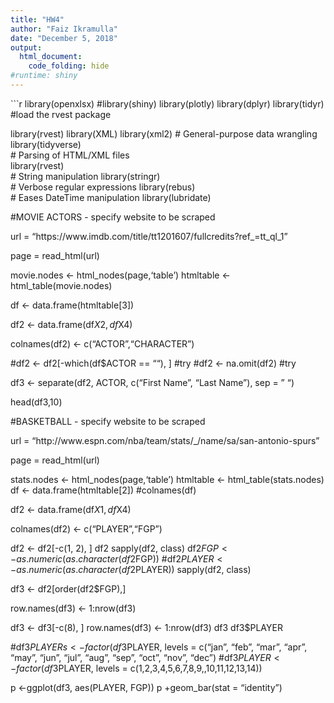 ---
title: "HW4"
author: "Faiz Ikramulla"
date: "December 5, 2018"
output:
  html_document:
    code_folding: hide
#runtime: shiny
---

```{r echo=T, warning= FALSE, message= FALSE}
library(openxlsx)
#library(shiny)
library(plotly)
library(dplyr)
library(tidyr)
#load the rvest package

library(rvest)
library(XML)
library(xml2)
# General-purpose data wrangling
library(tidyverse)  
# Parsing of HTML/XML files  
library(rvest)    
# String manipulation
library(stringr)   
# Verbose regular expressions
library(rebus)     
# Eases DateTime manipulation
library(lubridate)

#MOVIE ACTORS - specify website to be scraped

url = "https://www.imdb.com/title/tt1201607/fullcredits?ref_=tt_ql_1"

page = read_html(url)

movie.nodes <- html_nodes(page,'table')
htmltable <- html_table(movie.nodes)

df <- data.frame(htmltable[3])

df2 <- data.frame(df$X2,df$X4)

colnames(df2) <- c("ACTOR","CHARACTER")

#df2 <- df2[-which(df$ACTOR == ""), ] #try
#df2 <- na.omit(df2)  #try

df3 <- separate(df2, ACTOR, c("First Name", "Last Name"), sep = " ")

head(df3,10)

#BASKETBALL - specify website to be scraped

url = "http://www.espn.com/nba/team/stats/_/name/sa/san-antonio-spurs"

page = read_html(url)

stats.nodes <- html_nodes(page,'table')
htmltable <- html_table(stats.nodes)
df <- data.frame(htmltable[2])
#colnames(df)

df2 <- data.frame(df$X1,df$X4)

colnames(df2) <- c("PLAYER","FGP")

df2 <- df2[-c(1, 2), ]
df2
sapply(df2, class) 
df2$FGP <- as.numeric(as.character(df2$FGP))
#df2$PLAYER <- as.numeric(as.character(df2$PLAYER))
sapply(df2, class)


df3 <- df2[order(df2$FGP),]

row.names(df3) <- 1:nrow(df3)

df3 <- df3[-c(8), ]
row.names(df3) <- 1:nrow(df3)
df3
df3$PLAYER

#df3$PLAYERs <-factor(df3$PLAYER, levels = c("jan", "feb", "mar", "apr", "may", "jun", "jul", "aug", "sep", "oct", "nov", "dec")
#df3$PLAYER <- factor(df3$PLAYER, levels = c(1,2,3,4,5,6,7,8,9,,10,11,12,13,14))


p <-ggplot(df3, aes(PLAYER, FGP))
p +geom_bar(stat = "identity")







